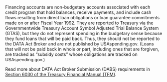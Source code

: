 Financing accounts are non-budgetary accounts associated with each
credit program that hold balances, receive payments, and include
cash flows resulting from direct loan obligations or loan guarantee
commitments made on or after Fiscal Year 1992. They are reported to
Treasury via the Governmentwide Treasury Account Symbol Adjusted
Trial Balance System (GTAS), but  they do not represent spending in 
the budgetary sense because they fund loans that will be paid back. 
Thus, they should not be reported to the DATA Act Broker and are not 
published by USAspending.gov.  (Loans that will not be paid back in 
whole or part, including ones that are forgiven, are tracked as 
“subsidy costs” whose obligations are tracked on USAspending.gov.) 

Read more about DATA Act Broker Submission (DABS) requirements in
 <a target="_blank" rel="noopener noreferrer" href="https://tfm.fiscal.treasury.gov/v1/p2/c600">Section 6030 of the Treasury Financial Manual (TFM)</a>.